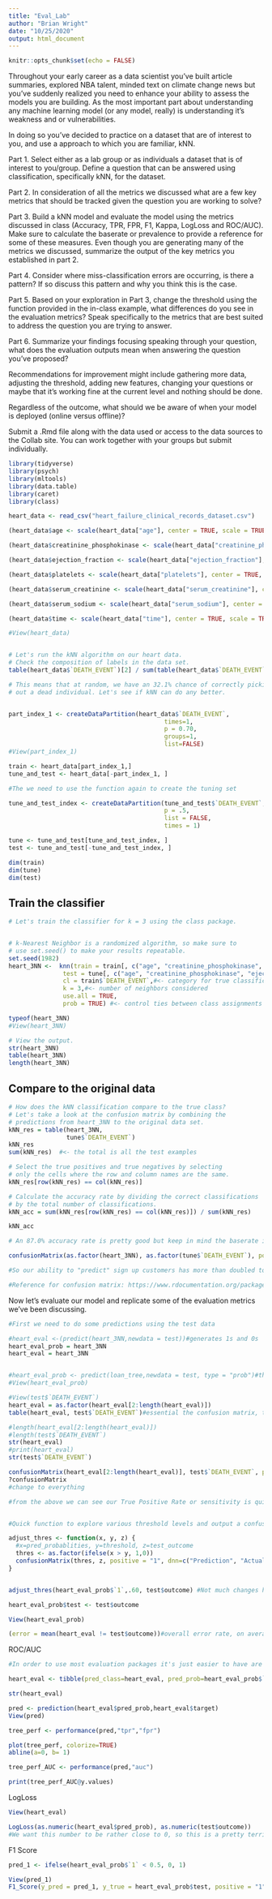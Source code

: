```yaml
---
title: "Eval_Lab"
author: "Brian Wright"
date: "10/25/2020"
output: html_document
---
```


```r
knitr::opts_chunk$set(echo = FALSE)
```

Throughout your early career as a data scientist you've built article summaries, 
explored NBA talent, minded text on climate change news but you've suddenly realized you need to enhance your ability to assess the models you are building. 
As the most important part about understanding any machine learning model 
(or any model, really) is understanding it's weakness and or vulnerabilities. 

In doing so you've decided to practice on a dataset that are of interest to you, and use a approach to which you are familiar, kNN. 

Part 1. Select either as a lab group or as individuals a dataset that is of interest to you/group. Define a question that can be answered using classification, specifically kNN, for the dataset. 

Part 2. In consideration of all the metrics we discussed what are a few key metrics that should be tracked given the question you are working to solve? 

Part 3. Build a kNN model and evaluate the model using the metrics discussed in class (Accuracy, TPR, FPR, F1, Kappa, LogLoss and ROC/AUC). Make sure to calculate the baserate or prevalence to provide a reference for some of these measures. Even though you are generating many of the metrics we discussed, summarize the output of the key metrics you established in part 2. 

Part 4.  Consider where miss-classification errors are occurring, is there a pattern? If so discuss this pattern and why you think this is the case. 

Part 5. Based on your exploration in Part 3, change the threshold using the function provided in the in-class example, what differences do you see in the evaluation metrics? Speak specifically to the metrics that are best suited to address the question you are trying to answer. 

Part 6. Summarize your findings focusing speaking through your question, what does the evaluation outputs mean when answering the question you've proposed?

Recommendations for improvement might include gathering more data, adjusting the threshold, adding new features, changing your questions or maybe that it's working fine at the current level and nothing should be done. 

Regardless of the outcome, what should we be aware of when your model is deployed (online versus offline)? 

Submit a .Rmd file along with the data used or access to the data sources to the Collab site. You can work together with your groups but submit individually. 

```r
library(tidyverse)
library(psych)
library(mltools)
library(data.table)
library(caret)
library(class)
```

```r
heart_data <- read_csv("heart_failure_clinical_records_dataset.csv")

(heart_data$age <- scale(heart_data["age"], center = TRUE, scale = TRUE))

(heart_data$creatinine_phosphokinase <- scale(heart_data["creatinine_phosphokinase"], center = TRUE, scale = TRUE))

(heart_data$ejection_fraction <- scale(heart_data["ejection_fraction"], center = TRUE, scale = TRUE))

(heart_data$platelets <- scale(heart_data["platelets"], center = TRUE, scale = TRUE))

(heart_data$serum_creatinine <- scale(heart_data["serum_creatinine"], center = TRUE, scale = TRUE))

(heart_data$serum_sodium <- scale(heart_data["serum_sodium"], center = TRUE, scale = TRUE))

(heart_data$time <- scale(heart_data["time"], center = TRUE, scale = TRUE))

#View(heart_data)



```

```r
# Let's run the kNN algorithm on our heart data. 
# Check the composition of labels in the data set. 
table(heart_data$`DEATH_EVENT`)[2] / sum(table(heart_data$`DEATH_EVENT`))

# This means that at random, we have an 32.1% chance of correctly picking
# out a dead individual. Let's see if kNN can do any better.


part_index_1 <- createDataPartition(heart_data$`DEATH_EVENT`,
                                           times=1,
                                           p = 0.70,
                                           groups=1,
                                           list=FALSE)
#View(part_index_1)

train <- heart_data[part_index_1,]
tune_and_test <- heart_data[-part_index_1, ]

#The we need to use the function again to create the tuning set 

tune_and_test_index <- createDataPartition(tune_and_test$`DEATH_EVENT`,
                                           p = .5,
                                           list = FALSE,
                                           times = 1)

tune <- tune_and_test[tune_and_test_index, ]
test <- tune_and_test[-tune_and_test_index, ]

dim(train)
dim(tune)
dim(test)

```
## Train the classifier 

```r
# Let's train the classifier for k = 3 using the class package. 


# k-Nearest Neighbor is a randomized algorithm, so make sure to
# use set.seed() to make your results repeatable.
set.seed(1982)
heart_3NN <-  knn(train = train[, c("age", "creatinine_phosphokinase", "ejection_fraction", "platelets", "serum_creatinine", "serum_sodium", "time", "sex", "high_blood_pressure", "diabetes", "sex", "smoking", "anaemia")],#<- training set cases
               test = tune[, c("age", "creatinine_phosphokinase", "ejection_fraction", "platelets", "serum_creatinine", "serum_sodium", "time", "sex", "high_blood_pressure", "diabetes", "sex", "smoking", "anaemia")],    #<- test set cases
               cl = train$`DEATH_EVENT`,#<- category for true classification
               k = 3,#<- number of neighbors considered
               use.all = TRUE,
               prob = TRUE) #<- control ties between class assignments If true, all distances equal to the kth largest are included

typeof(heart_3NN)
#View(heart_3NN)

# View the output.
str(heart_3NN)
table(heart_3NN)
length(heart_3NN)


```

## Compare to the original data

```r
# How does the kNN classification compare to the true class?
# Let's take a look at the confusion matrix by combining the 
# predictions from heart_3NN to the original data set.
kNN_res = table(heart_3NN,
                tune$`DEATH_EVENT`)
kNN_res
sum(kNN_res)  #<- the total is all the test examples

# Select the true positives and true negatives by selecting
# only the cells where the row and column names are the same.
kNN_res[row(kNN_res) == col(kNN_res)]

# Calculate the accuracy rate by dividing the correct classifications
# by the total number of classifications.
kNN_acc = sum(kNN_res[row(kNN_res) == col(kNN_res)]) / sum(kNN_res)

kNN_acc

# An 87.0% accuracy rate is pretty good but keep in mind the baserate is roughly 89/11, so we have more or less a 90% chance of guessing right if we don't know anything about the customer, but the negative outcomes we don't really care about, this models value is being able to id sign ups when they are actually sign ups. This requires us to know are true positive rate, or Sensitivity or Recall. (Ya, that's annoying.) So let's dig a little deeper.    

confusionMatrix(as.factor(heart_3NN), as.factor(tune$`DEATH_EVENT`), positive = "1", dnn=c("Prediction", "Actual"), mode = "sens_spec")

#So our ability to "predict" sign up customers has more than doubled to 26% so that's  good but still pretty bad overall. This means that out of 10 sign ups, we really only classify 3 correctly. This is fairly typical when we have a unbalanced dataset. Which is why in this case we would want to tune this model on TPR (Sensitivity), to get it has high as possible while sacrificing Specificity or Precision.  Similar to a medical diagnosis example, where we would rather produce false positives as compared to false negatives, predict more of those with cancer that don't have it as compared to missing anyone that actually has cancer.      

#Reference for confusion matrix: https://www.rdocumentation.org/packages/caret/versions/6.0-86/topics/confusionMatrix 

```

Now let's evaluate our model and replicate some of the evaluation metrics we've been discussing. 
```r
#First we need to do some predictions using the test data 

#heart_eval <-(predict(heart_3NN,newdata = test))#generates 1s and 0s
heart_eval_prob = heart_3NN
heart_eval = heart_3NN


#heart_eval_prob <- predict(loan_tree,newdata = test, type = "prob")#this gives us the predicted prob, we will need these later for the fairness evaluation
#View(heart_eval_prob)

#View(test$`DEATH_EVENT`)
heart_eval = as.factor(heart_eval[2:length(heart_eval)])
table(heart_eval, test$`DEATH_EVENT`)#essential the confusion matrix, though we can make a fancy one using caret built in functions

#length(heart_eval[2:length(heart_eval)])
#length(test$`DEATH_EVENT`)
str(heart_eval)
#print(heart_eval)
str(test$`DEATH_EVENT`)

confusionMatrix(heart_eval[2:length(heart_eval)], test$`DEATH_EVENT`, positive = "1", dnn=c("Prediction", "Actual"), mode = "sens_spec")
?confusionMatrix
#change to everything

#from the above we can see our True Positive Rate or sensitivity is quite good @ 88%, False Positive Rate (1-Specificity) is also not terrible ~ @ 27%, we want this to be low.(Subject to change) 


#Quick function to explore various threshold levels and output a confusion matrix

adjust_thres <- function(x, y, z) {
  #x=pred_probablities, y=threshold, z=test_outcome
  thres <- as.factor(ifelse(x > y, 1,0))
  confusionMatrix(thres, z, positive = "1", dnn=c("Prediction", "Actual"), mode = "everything")
}


adjust_thres(heart_eval_prob$`1`,.60, test$outcome) #Not much changes here because of the high probability splits of the data outcomes. Let's take a closer look. We can see that the algo isn't marginally mis-classifying these rows, it's very confidently wrong. Which likely means that there's too much emphasis being placed on too small a number of variables, principally the funfetti variable. 

heart_eval_prob$test <- test$outcome

View(heart_eval_prob)

(error = mean(heart_eval != test$outcome))#overall error rate, on average when does our prediction not match the actual, looks like around 15%, really just ok. 

```

ROC/AUC
```r
#In order to use most evaluation packages it's just easier to have are predictions and targets in one place. 

heart_eval <- tibble(pred_class=heart_eval, pred_prob=heart_eval_prob$`1`,target=as.numeric(test$outcome))

str(heart_eval)

pred <- prediction(heart_eval$pred_prob,heart_eval$target)
View(pred)

tree_perf <- performance(pred,"tpr","fpr")

plot(tree_perf, colorize=TRUE)
abline(a=0, b= 1)

tree_perf_AUC <- performance(pred,"auc")

print(tree_perf_AUC@y.values)

```

LogLoss
```r

View(heart_eval)

LogLoss(as.numeric(heart_eval$pred_prob), as.numeric(test$outcome))
#We want this number to be rather close to 0, so this is a pretty terrible result. 

```


F1 Score 
```r
pred_1 <- ifelse(heart_eval_prob$`1` < 0.5, 0, 1)

View(pred_1)
F1_Score(y_pred = pred_1, y_true = heart_eval_prob$test, positive = "1")

```



